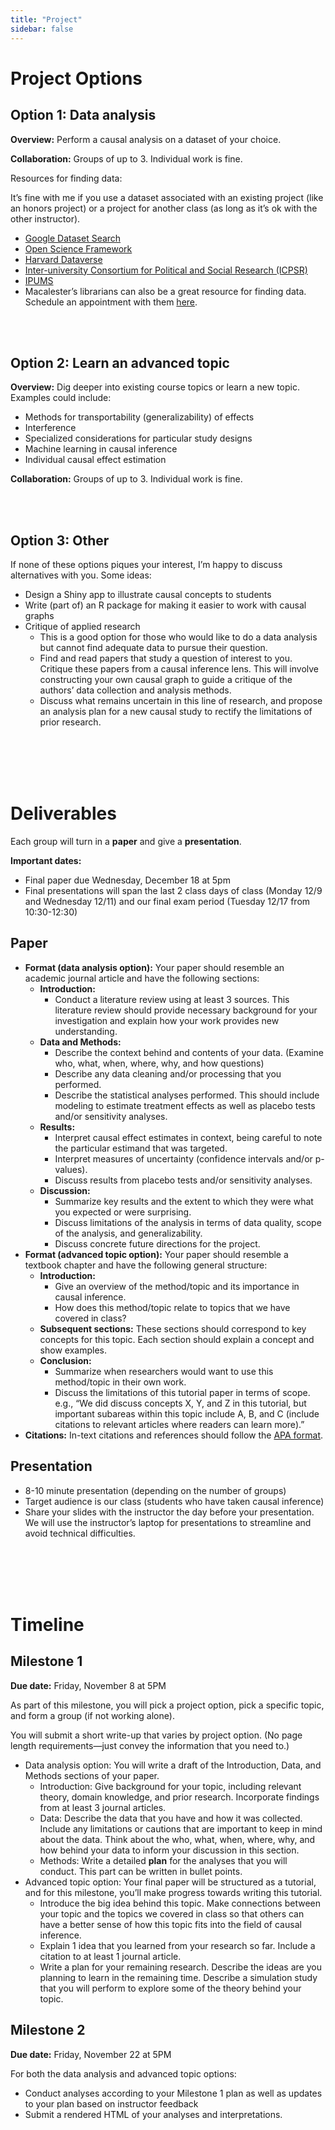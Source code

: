 ```yaml
---
title: "Project"
sidebar: false
---
```


# Project Options

## Option 1: Data analysis

**Overview:** Perform a causal analysis on a dataset of your choice.

**Collaboration:** Groups of up to 3. Individual work is fine.

Resources for finding data:

It's fine with me if you use a dataset associated with an existing project (like an honors project) or a project for another class (as long as it's ok with the other instructor).

- [Google Dataset Search](https://datasetsearch.research.google.com/)
- [Open Science Framework](https://osf.io/dashboard)
- [Harvard Dataverse](https://dataverse.harvard.edu/)
- [Inter-university Consortium for Political and Social Research (ICPSR)](https://www.icpsr.umich.edu/)
- [IPUMS](https://ipums.org/)
- Macalester's librarians can also be a great resource for finding data. Schedule an appointment with them [here](https://www.macalester.edu/library/askus/).


<br><br>


## Option 2: Learn an advanced topic

**Overview:** Dig deeper into existing course topics or learn a new topic. Examples could include:

- Methods for transportability (generalizability) of effects
- Interference
- Specialized considerations for particular study designs
- Machine learning in causal inference
- Individual causal effect estimation

**Collaboration:** Groups of up to 3. Individual work is fine.


<br><br>


## Option 3: Other

If none of these options piques your interest, I'm happy to discuss alternatives with you. Some ideas:

- Design a Shiny app to illustrate causal concepts to students
- Write (part of) an R package for making it easier to work with causal graphs
- Critique of applied research
    - This is a good option for those who would like to do a data analysis but cannot find adequate data to pursue their question.
    - Find and read papers that study a question of interest to you. Critique these papers from a causal inference lens. This will involve constructing your own causal graph to guide a critique of the authors' data collection and analysis methods.
    - Discuss what remains uncertain in this line of research, and propose an analysis plan for a new causal study to rectify the limitations of prior research.


<br><br><br><br>


# Deliverables

Each group will turn in a **paper** and give a **presentation**.

**Important dates:**

- Final paper due Wednesday, December 18 at 5pm
- Final presentations will span the last 2 class days of class (Monday 12/9 and Wednesday 12/11) and our final exam period (Tuesday 12/17 from 10:30-12:30)

## Paper

- **Format (data analysis option):** Your paper should resemble an academic journal article and have the following sections:
    - **Introduction:**
        - Conduct a literature review using at least 3 sources. This literature review should provide necessary background for your investigation and explain how your work provides new understanding.
    - **Data and Methods:**
        - Describe the context behind and contents of your data. (Examine who, what, when, where, why, and how questions)
        - Describe any data cleaning and/or processing that you performed.
        - Describe the statistical analyses performed. This should include modeling to estimate treatment effects as well as placebo tests and/or sensitivity analyses.
    - **Results:**
        - Interpret causal effect estimates in context, being careful to note the particular estimand that was targeted.
        - Interpret measures of uncertainty (confidence intervals and/or p-values).
        - Discuss results from placebo tests and/or sensitivity analyses.
    - **Discussion:**
        - Summarize key results and the extent to which they were what you expected or were surprising.
        - Discuss limitations of the analysis in terms of data quality, scope of the analysis, and generalizability. 
        - Discuss concrete future directions for the project.

- **Format (advanced topic option):** Your paper should resemble a textbook chapter and have the following general structure:
    - **Introduction:**
        - Give an overview of the method/topic and its importance in causal inference.
        - How does this method/topic relate to topics that we have covered in class?
    - **Subsequent sections:** These sections should correspond to key concepts for this topic. Each section should explain a concept and show examples.
    - **Conclusion:**
        - Summarize when researchers would want to use this method/topic in their own work.
        - Discuss the limitations of this tutorial paper in terms of scope. e.g., "We did discuss concepts X, Y, and Z in this tutorial, but important subareas within this topic include A, B, and C (include citations to relevant articles where readers can learn more)."


- **Citations:** In-text citations and references should follow the [APA format](https://owl.purdue.edu/owl/research_and_citation/apa_style/apa_formatting_and_style_guide/in_text_citations_author_authors.html).


## Presentation

- 8-10 minute presentation (depending on the number of groups)
- Target audience is our class (students who have taken causal inference)
- Share your slides with the instructor the day before your presentation. We will use the instructor's laptop for presentations to streamline and avoid technical difficulties.


<br><br><br><br>


# Timeline

## Milestone 1

**Due date:** Friday, November 8 at 5PM

As part of this milestone, you will pick a project option, pick a specific topic, and form a group (if not working alone).

You will submit a short write-up that varies by project option. (No page length requirements---just convey the information that you need to.)

- Data analysis option: You will write a draft of the Introduction, Data, and Methods sections of your paper.
    - Introduction: Give background for your topic, including relevant theory, domain knowledge, and prior research. Incorporate findings from at least 3 journal articles.
    - Data: Describe the data that you have and how it was collected. Include any limitations or cautions that are important to keep in mind about the data. Think about the who, what, when, where, why, and how behind your data to inform your discussion in this section.
    - Methods: Write a detailed **plan** for the analyses that you will conduct. This part can be written in bullet points.
    
- Advanced topic option: Your final paper will be structured as a tutorial, and for this milestone, you'll make progress towards writing this tutorial.
    - Introduce the big idea behind this topic. Make connections between your topic and the topics we covered in class so that others can have a better sense of how this topic fits into the field of causal inference.
    - Explain 1 idea that you learned from your research so far. Include a citation to at least 1 journal article.
    - Write a plan for your remaining research. Describe the ideas are you planning to learn in the remaining time. Describe a simulation study that you will perform to explore some of the theory behind your topic.



## Milestone 2

**Due date:** Friday, November 22 at 5PM

For both the data analysis and advanced topic options:

- Conduct analyses according to your Milestone 1 plan as well as updates to your plan based on instructor feedback
- Submit a rendered HTML of your analyses and interpretations.






